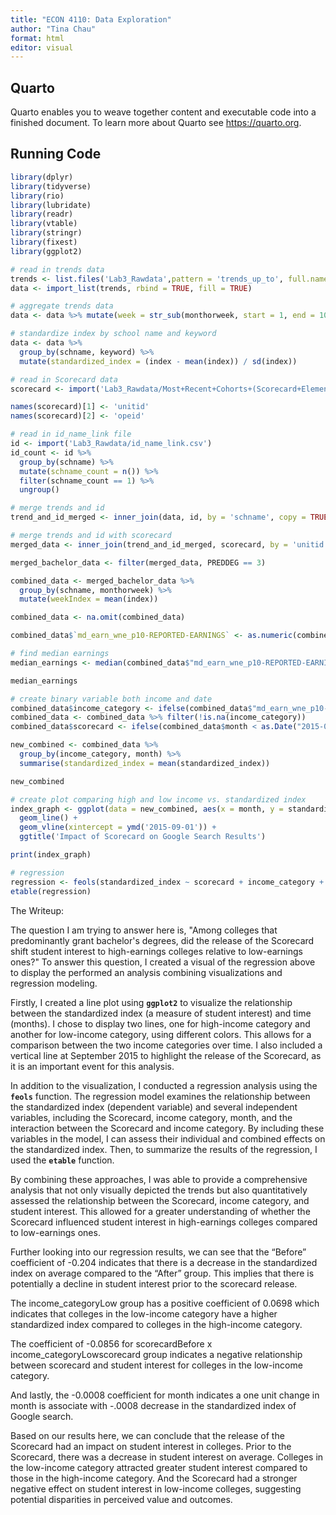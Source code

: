 ```yaml
---
title: "ECON 4110: Data Exploration"
author: "Tina Chau"
format: html
editor: visual
---
```


## Quarto

Quarto enables you to weave together content and executable code into a finished document. To learn more about Quarto see <https://quarto.org>.

## Running Code

```r
library(dplyr)
library(tidyverse)
library(rio)
library(lubridate)
library(readr)
library(vtable)
library(stringr)
library(fixest)
library(ggplot2)
```

```r
# read in trends data 
trends <- list.files('Lab3_Rawdata',pattern = 'trends_up_to', full.names = TRUE)
data <- import_list(trends, rbind = TRUE, fill = TRUE)
```

```r
# aggregate trends data 
data <- data %>% mutate(week = str_sub(monthorweek, start = 1, end = 10))%>% mutate(week = ymd(week))%>% mutate(month = floor_date(week, 'month'))
```

```r
# standardize index by school name and keyword
data <- data %>%
  group_by(schname, keyword) %>%
  mutate(standardized_index = (index - mean(index)) / sd(index))
```

```r
# read in Scorecard data
scorecard <- import('Lab3_Rawdata/Most+Recent+Cohorts+(Scorecard+Elements).csv')

names(scorecard)[1] <- 'unitid'
names(scorecard)[2] <- 'opeid'

```

```r
# read in id_name_link file
id <- import('Lab3_Rawdata/id_name_link.csv')
id_count <- id %>%
  group_by(schname) %>%
  mutate(schname_count = n()) %>%
  filter(schname_count == 1) %>%
  ungroup()
```

```r
# merge trends and id 
trend_and_id_merged <- inner_join(data, id, by = 'schname', copy = TRUE)
```

```r
# merge trends and id with scorecard
merged_data <- inner_join(trend_and_id_merged, scorecard, by = 'unitid')
```

```r
merged_bachelor_data <- filter(merged_data, PREDDEG == 3)
```

```r
combined_data <- merged_bachelor_data %>%
  group_by(schname, monthorweek) %>%
  mutate(weekIndex = mean(index))

combined_data <- na.omit(combined_data)

```

```r
combined_data$`md_earn_wne_p10-REPORTED-EARNINGS` <- as.numeric(combined_data$`md_earn_wne_p10-REPORTED-EARNINGS`)
```

```r
# find median earnings 
median_earnings <- median(combined_data$"md_earn_wne_p10-REPORTED-EARNINGS", na.rm = TRUE)

median_earnings
```

```r
# create binary variable both income and date 
combined_data$income_category <- ifelse(combined_data$"md_earn_wne_p10-REPORTED-EARNINGS" > 41900, 'High', 'Low')
combined_data <- combined_data %>% filter(!is.na(income_category))
combined_data$scorecard <- ifelse(combined_data$month < as.Date("2015-09-01"), "Before", "After")


```

```r
new_combined <- combined_data %>% 
  group_by(income_category, month) %>% 
  summarise(standardized_index = mean(standardized_index))

new_combined
```

```r
# create plot comparing high and low income vs. standardized index
index_graph <- ggplot(data = new_combined, aes(x = month, y = standardized_index, color = income_category)) +
  geom_line() +
  geom_vline(xintercept = ymd('2015-09-01')) +
  ggtitle('Impact of Scorecard on Google Search Results')

print(index_graph)

```

```r
# regression 
regression <- feols(standardized_index ~ scorecard + income_category + month + scorecard * income_category, data = combined_data)
etable(regression)

```

The Writeup:

The question I am trying to answer here is, \"Among colleges that predominantly grant bachelor\'s degrees, did the release of the Scorecard shift student interest to high-earnings colleges relative to low-earnings ones?\" To answer this question, I created a visual of the regression above to display the performed an analysis combining visualizations and regression modeling.

Firstly, I created a line plot using **`ggplot2`** to visualize the relationship between the standardized index (a measure of student interest) and time (months). I chose to display two lines, one for high-income category and another for low-income category, using different colors. This allows for a comparison between the two income categories over time. I also included a vertical line at September 2015 to highlight the release of the Scorecard, as it is an important event for this analysis.

In addition to the visualization, I conducted a regression analysis using the **`feols`** function. The regression model examines the relationship between the standardized index (dependent variable) and several independent variables, including the Scorecard, income category, month, and the interaction between the Scorecard and income category. By including these variables in the model, I can assess their individual and combined effects on the standardized index. Then, to summarize the results of the regression, I used the **`etable`** function.

By combining these approaches, I was able to provide a comprehensive analysis that not only visually depicted the trends but also quantitatively assessed the relationship between the Scorecard, income category, and student interest. This allowed for a greater understanding of whether the Scorecard influenced student interest in high-earnings colleges compared to low-earnings ones.

Further looking into our regression results, we can see that the "Before" coefficient of -0.204 indicates that there is a decrease in the standardized index on average compared to the "After" group. This implies that there is potentially a decline in student interest prior to the scorecard release.

The income_categoryLow group has a positive coefficient of 0.0698 which indicates that colleges in the low-income category have a higher standardized index compared to colleges in the high-income category.

The coefficient of -0.0856 for scorecardBefore x income_categoryLowscorecard group indicates a negative relationship between scorecard and student interest for colleges in the low-income category.

And lastly, the -0.0008 coefficient for month indicates a one unit change in month is associate with -.0008 decrease in the standardized index of Google search.

Based on our results here, we can conclude that the release of the Scorecard had an impact on student interest in colleges. Prior to the Scorecard, there was a decrease in student interest on average. Colleges in the low-income category attracted greater student interest compared to those in the high-income category. And the Scorecard had a stronger negative effect on student interest in low-income colleges, suggesting potential disparities in perceived value and outcomes.

\
